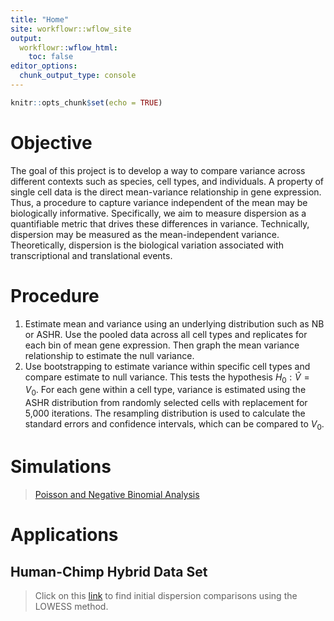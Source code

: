 ```yaml
---
title: "Home"
site: workflowr::wflow_site
output:
  workflowr::wflow_html:
    toc: false
editor_options:
  chunk_output_type: console
---
```


```r
knitr::opts_chunk$set(echo = TRUE)
```

# **Objective**
The goal of this project is to develop a way to compare variance across different contexts such as species, cell types, and individuals. A property of single cell data is the direct mean-variance relationship in gene expression. Thus, a procedure to capture variance independent of the mean may be biologically informative. Specifically, we aim to measure dispersion as a quantifiable metric that drives these differences in variance. Technically, dispersion may be measured as the mean-independent variance. Theoretically, dispersion is the biological variation associated with transcriptional and translational events.

# **Procedure**
1. Estimate mean and variance using an underlying distribution such as NB or ASHR. Use the pooled data across all cell types and replicates for each bin of mean gene expression. Then graph the mean variance relationship to estimate the null variance.
2. Use bootstrapping to estimate variance within specific cell types and compare estimate to null variance. This tests the hypothesis $H_0: \hat{V}=V_0$. For each gene within a cell type, variance is estimated using the ASHR distribution from randomly selected cells with replacement for 5,000 iterations. The resampling distribution is used to calculate the standard errors and confidence intervals, which can be compared to $V_0$.

# **Simulations**

> [Poisson and Negative Binomial Analysis](simulation_null_analysis.html)

# **Applications**

## **Human-Chimp Hybrid Data Set**

> Click on this [link](differential_dispersion_hybrid_line_cpm_analysis.html) to find initial dispersion comparisons using the LOWESS method.
